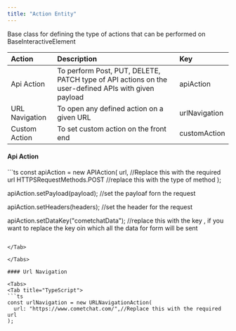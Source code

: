 ```yaml
---
title: "Action Entity"
---
```


Base class for defining the type of actions that can be performed on BaseInteractiveElement

| Action         | Description                                                                                         | Key           |
| :-------------- | :--------------------------------------------------------------------------------------------------- | :------------- |
| Api Action     | To perform Post, PUT, DELETE, PATCH type of API actions on the user-defined APIs with given payload | apiAction     |
| URL Navigation | To open any defined action on a given URL                                                           | urlNavigation |
| Custom Action  | To set custom action on the front end                                                               | customAction  |

#### Api Action

<Tabs>
<Tab title="TypeScript">
```ts
const apiAction = new APIAction(
  url, //Replace this with the required url
  HTTPSRequestMethods.POST //replace this with the type of method
);

apiAction.setPayload(payload); //set the payloaf forn the request

apiAction.setHeaders(headers); //set the header for the request

apiAction.setDataKey("cometchatData"); //replace this with the key , if you want to replace the key oin which all the data for form will be sent
```

</Tab>

</Tabs>

#### Url Navigation

<Tabs>
<Tab title="TypeScript">
```ts
const urlNavigation = new URLNavigationAction(
  url: "https://www.cometchat.com/",//Replace this with the required url
);
```

</Tab>

</Tabs>
